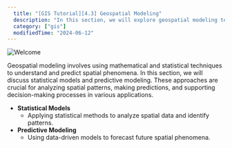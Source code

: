 ```yaml
---
  title: "[GIS Tutorial][4.3] Geospatial Modeling"
  description: "In this section, we will explore geospatial modeling techniques, including statistical models and predictive modeling. These approaches help in understanding and forecasting spatial phenomena."
  category: ["gis"]
  modifiedTime: "2024-06-12"
---
```


![Welcome](/images/gis-banner-web.jpg 'a title')

Geospatial modeling involves using mathematical and statistical techniques to understand and predict spatial phenomena. In this section, we will discuss statistical models and predictive modeling. These approaches are crucial for analyzing spatial patterns, making predictions, and supporting decision-making processes in various applications.

- **Statistical Models**
  - Applying statistical methods to analyze spatial data and identify patterns.
- **Predictive Modeling**
  - Using data-driven models to forecast future spatial phenomena.
